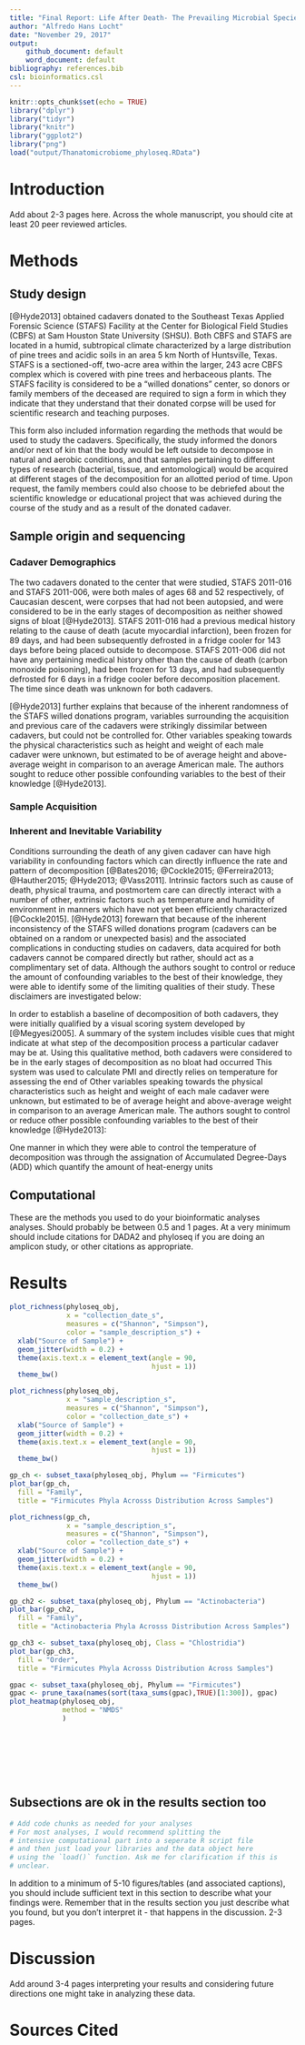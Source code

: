 ```yaml
---
title: "Final Report: Life After Death- The Prevailing Microbial Species of Recently-Deceased Individuals"
author: "Alfredo Hans Locht"
date: "November 29, 2017"
output:
    github_document: default
    word_document: default
bibliography: references.bib
csl: bioinformatics.csl
---
```

```r
knitr::opts_chunk$set(echo = TRUE)
library("dplyr")
library("tidyr")
library("knitr")
library("ggplot2")
library("png")
load("output/Thanatomicrobiome_phyloseq.RData")

```

# Introduction

Add about 2-3 pages here. Across the whole manuscript, you should cite at least 20 peer reviewed articles.

# Methods

## Study design

[@Hyde2013] obtained cadavers donated to the Southeast Texas Applied Forensic Science (STAFS) Facility at the Center for Biological Field Studies (CBFS) at Sam Houston State University (SHSU). Both CBFS and STAFS are located in a humid, subtropical climate characterized by a large distribution of pine trees and acidic soils in an area 5 km North of Huntsville, Texas. STAFS is a sectioned-off, two-acre area within the larger, 243 acre CBFS complex which is covered with pine trees and herbaceous plants. The STAFS facility is considered to be a “willed donations” center, so donors or family members of the deceased are required to sign a form in which they indicate that they understand that their donated corpse will be used for scientific research and teaching purposes. 

This form also included information regarding the methods that would be used to study the cadavers. Specifically, the study informed the donors and/or next of kin that the body would be left outside to decompose in natural and aerobic conditions, and that samples pertaining to different types of research (bacterial, tissue, and entomological) would be acquired at different stages of the decomposition for an allotted period of time. Upon request, the family members could also choose to be debriefed about the scientific knowledge or educational project that was achieved during the course of the study and as a result of the donated cadaver. 

## Sample origin and sequencing

### Cadaver Demographics

The two cadavers donated to the center that were studied, STAFS 2011-016 and STAFS 2011-006, were both males of ages 68 and 52 respectively, of Caucasian descent, were corpses that had not been autopsied, and were considered to be in the early stages of decomposition as neither showed signs of bloat [@Hyde2013]. STAFS 2011-016 had a previous medical history relating to the cause of death (acute myocardial infarction), been frozen for 89 days, and had been subsequently defrosted in a fridge cooler for 143 days before being placed outside to decompose. STAFS 2011-006 did not have any pertaining medical history other than the cause of death (carbon monoxide poisoning), had been frozen for 13 days, and had subsequently defrosted for 6 days in a fridge cooler before decomposition placement. The time since death was unknown for both cadavers. 

[@Hyde2013] further explains that because of the inherent randomness of the STAFS willed donations program, variables surrounding the acquisition and previous care of the cadavers were strikingly dissimilar between cadavers, but could not be controlled for. Other variables speaking towards the physical characteristics such as height and weight of each male cadaver were unknown, but estimated to be of average height and above-average weight in comparison to an average American male. The authors sought to reduce other possible confounding variables to the best of their knowledge [@Hyde2013].

### Sample Acquisition

### Inherent and Inevitable Variability

Conditions surrounding the death of any given cadaver can have high variability in confounding factors which can directly influence the rate and pattern of decomposition [@Bates2016; @Cockle2015; @Ferreira2013; @Hauther2015; @Hyde2013; @Vass2011]. Intrinsic factors such as cause of death, physical trauma, and postmortem care can directly interact with a number of other, extrinsic factors such as temperature and humidity of environment in manners which have not yet been efficiently characterized [@Cockle2015]. [@Hyde2013] forewarn that because of the inherent inconsistency of the STAFS willed donations program (cadavers can be obtained on a random or unexpected basis) and the associated complications in conducting studies on cadavers, data acquired for both cadavers cannot be compared directly but rather, should act as a complimentary set of data. Although the authors sought to control or reduce the amount of confounding variables to the best of their knowledge, they were able to identify some of the limiting qualities of their study. These disclaimers are investigated below: 

In order to establish a baseline of decomposition of both cadavers, they were initially qualified by a visual scoring system developed by [@Megyesi2005]. A summary of the system includes visible cues that might indicate at what step of the decomposition process a particular cadaver may be at. Using this qualitative method, both cadavers were considered to be in the early stages of decomposition as no bloat had occurred This system was used to calculate PMI and directly relies on temperature  for assessing the end of   Other variables speaking towards the physical characteristics such as height and weight of each male cadaver were unknown, but estimated to be of average height and above-average weight in comparison to an average American male. The authors sought to control or reduce other possible confounding variables to the best of their knowledge [@Hyde2013]:

One manner in which they were able to control the temperature of decomposition was through the assignation of Accumulated Degree-Days (ADD) which quantify the amount of heat-energy units 

## Computational

These are the methods you used to do your bioinformatic analyses analyses. Should probably be between 0.5 and 1 pages. At a very minimum should include citations for DADA2 and phyloseq if you are doing an amplicon study, or other citations as appropriate.

# Results

```r
plot_richness(phyloseq_obj,
              x = "collection_date_s",
              measures = c("Shannon", "Simpson"),
              color = "sample_description_s") +
  xlab("Source of Sample") +
  geom_jitter(width = 0.2) +
  theme(axis.text.x = element_text(angle = 90,
                                   hjust = 1))
  theme_bw()
```

```r
plot_richness(phyloseq_obj,
              x = "sample_description_s",
              measures = c("Shannon", "Simpson"),
              color = "collection_date_s") +
  xlab("Source of Sample") +
  geom_jitter(width = 0.2) +
  theme(axis.text.x = element_text(angle = 90,
                                   hjust = 1))
  theme_bw()
```

```r
gp_ch <- subset_taxa(phyloseq_obj, Phylum == "Firmicutes")
plot_bar(gp_ch,
  fill = "Family",
  title = "Firmicutes Phyla Acrosss Distribution Across Samples")
```

```r
plot_richness(gp_ch,
              x = "sample_description_s",
              measures = c("Shannon", "Simpson"),
              color = "collection_date_s") +
  xlab("Source of Sample") +
  geom_jitter(width = 0.2) +
  theme(axis.text.x = element_text(angle = 90,
                                   hjust = 1))
  theme_bw()
```





```r
gp_ch2 <- subset_taxa(phyloseq_obj, Phylum == "Actinobacteria")
plot_bar(gp_ch2,
  fill = "Family",
  title = "Actinobacteria Phyla Acrosss Distribution Across Samples")
```


```r
gp_ch3 <- subset_taxa(phyloseq_obj, Class = "Chlostridia")
plot_bar(gp_ch3,
  fill = "Order",
  title = "Firmicutes Phyla Acrosss Distribution Across Samples")
```

```r
gpac <- subset_taxa(phyloseq_obj, Phylum == "Firmicutes")
gpac <- prune_taxa(names(sort(taxa_sums(gpac),TRUE)[1:300]), gpac)
plot_heatmap(phyloseq_obj,
             method = "NMDS"
             )









```











## Subsections are ok in the results section too

```r
# Add code chunks as needed for your analyses
# For most analyses, I would recommend splitting the
# intensive computational part into a seperate R script file
# and then just load your libraries and the data object here
# using the `load()` function. Ask me for clarification if this is
# unclear.
```

In addition to a minimum of 5-10 figures/tables (and associated captions), you should include sufficient text in this section to describe what your findings were. Remember that in the results section you just describe what you found, but you don't interpret it - that happens in the discussion. 2-3 pages.

# Discussion

Add around 3-4 pages interpreting your results and considering future directions one might take in analyzing these data.

# Sources Cited
